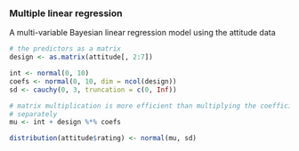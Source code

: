 ### Multiple linear regression

A multi-variable Bayesian linear regression model using the attitude data

```r
# the predictors as a matrix
design <- as.matrix(attitude[, 2:7])

int <- normal(0, 10)
coefs <- normal(0, 10, dim = ncol(design))
sd <- cauchy(0, 3, truncation = c(0, Inf))

# matrix multiplication is more efficient than multiplying the coefficients
# separately
mu <- int + design %*% coefs

distribution(attitude$rating) <- normal(mu, sd)
```
